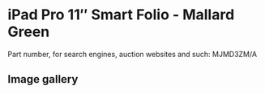 
# iPad Pro 11″ Smart Folio - Mallard Green

Part number, for search engines, auction websites and such: MJMD3ZM/A

## Image gallery

<div style={{ width: "768px" }}>
  <GalleryComponent
    images={[
      {
        original: "/everysource/MJMD3.webp",
        thumbnail: "/everypreview/MJMD3.webp",
      }
    ]}
  />
</div>